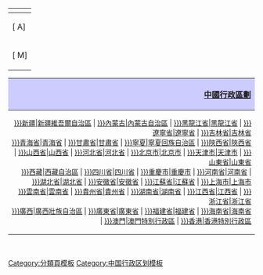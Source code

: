 {| class="toc plainlinks" style="float:left;text-align:center"
! colspan="11"|{{int:toc}}
|-
|[{{fullurl:{{FULLPAGENAME}}|from=A}} A]
|[{{fullurl:{{FULLPAGENAME}}|from=B}} B]
|[{{fullurl:{{FULLPAGENAME}}|from=C}} C]
|[{{fullurl:{{FULLPAGENAME}}|from=D}} D]
|[{{fullurl:{{FULLPAGENAME}}|from=E}} E]
|[{{fullurl:{{FULLPAGENAME}}|from=F}} F]
|[{{fullurl:{{FULLPAGENAME}}|from=G}} G]
|[{{fullurl:{{FULLPAGENAME}}|from=H}} H]
|[{{fullurl:{{FULLPAGENAME}}|from=I}} I]
|[{{fullurl:{{FULLPAGENAME}}|from=J}} J]
|[{{fullurl:{{FULLPAGENAME}}|from=K}} K]
|[{{fullurl:{{FULLPAGENAME}}|from=L}} L]
|-
|[{{fullurl:{{FULLPAGENAME}}|from=M}} M]
|[{{fullurl:{{FULLPAGENAME}}|from=N}} N]
|[{{fullurl:{{FULLPAGENAME}}|from=O}} O]
|[{{fullurl:{{FULLPAGENAME}}|from=P}} P]
|[{{fullurl:{{FULLPAGENAME}}|from=Q}} Q]
|[{{fullurl:{{FULLPAGENAME}}|from=R}} R]
|[{{fullurl:{{FULLPAGENAME}}|from=S}} S]
|[{{fullurl:{{FULLPAGENAME}}|from=T}} T]
|[{{fullurl:{{FULLPAGENAME}}|from=U}} U]
|[{{fullurl:{{FULLPAGENAME}}|from=V}} V]
|[{{fullurl:{{FULLPAGENAME}}|from=W}} W]
|[{{fullurl:{{FULLPAGENAME}}|from=X}} X]
|[{{fullurl:{{FULLPAGENAME}}|from=Y}} Y]
|[{{fullurl:{{FULLPAGENAME}}|from=Z}} Z]
|}
{| class="toccolours" style="float:right; align:right;" cellpadding="5"
! style="background:#ccccff; text-align:right;" | [[:Category:中國行政區劃|中國行政區劃]] 
|-
| style="text-align:right; font-size: 0.86em;"| 
[[:Category:{{{2|}}}新疆{{{1}}}|新疆維吾爾自治區]] |
[[:Category:{{{2|}}}內蒙古{{{1}}}|內蒙古自治區]] |
[[:Category:{{{2|}}}黑龍江省{{{1}}}|黑龍江省]] |
[[:Category:{{{2|}}}遼寧省{{{1}}}|遼寧省]] |
[[:Category:{{{2|}}}吉林省{{{1}}}|吉林省]] <br />
[[:Category:{{{2|}}}青海省{{{1}}}|青海省]] |
[[:Category:{{{2|}}}甘肅省{{{1}}}|甘肅省]] |
[[:Category:{{{2|}}}寧夏{{{1}}}|寧夏回族自治區]] |
[[:Category:{{{2|}}}陝西省{{{1}}}|陝西省]] |
[[:Category:{{{2|}}}山西省{{{1}}}|山西省]] |
[[:Category:{{{2|}}}河北省{{{1}}}|河北省]] |
[[:Category:{{{2|}}}北京市{{{1}}}|北京市]] | 
[[:Category:{{{2|}}}天津市{{{1}}}|天津市]] |
[[:Category:{{{2|}}}山東省{{{1}}}|山東省]] <br />
[[:Category:{{{2|}}}西藏{{{1}}}|西藏自治區]] |
[[:Category:{{{2|}}}四川省{{{1}}}|四川省]] |
[[:Category:{{{2|}}}重慶市{{{1}}}|重慶市]] |
[[:Category:{{{2|}}}河南省{{{1}}}|河南省]] |
[[:Category:{{{2|}}}湖北省{{{1}}}|湖北省]] |
[[:Category:{{{2|}}}安徽省{{{1}}}|安徽省]] |
[[:Category:{{{2|}}}江蘇省{{{1}}}|江蘇省]] |
[[:Category:{{{2|}}}上海市{{{1}}}|上海市]] <br />
[[:Category:{{{2|}}}雲南省{{{1}}}|雲南省]] |
[[:Category:{{{2|}}}貴州省{{{1}}}|貴州省]] |
[[:Category:{{{2|}}}湖南省{{{1}}}|湖南省]] |
[[:Category:{{{2|}}}江西省{{{1}}}|江西省]] |
[[:Category:{{{2|}}}浙江省{{{1}}}|浙江省]] <br />
[[:Category:{{{2|}}}廣西{{{1}}}|廣西壯族自治區]] |
[[:Category:{{{2|}}}廣東省{{{1}}}|廣東省]] |
[[:Category:{{{2|}}}福建省{{{1}}}|福建省]] |
[[:Category:{{{2|}}}海南省{{{1}}}|海南省]] |
[[:Category:{{{2|}}}澳門{{{1}}}|澳門特別行政區]] |
[[:Category:{{{2|}}}香港{{{1}}}|香港特別行政區]] <br />
|}
<br clear="all"/>
<noinclude>
[[Category:分類頁模板]]
[[Category:中国行政区划模板]]
</noinclude>